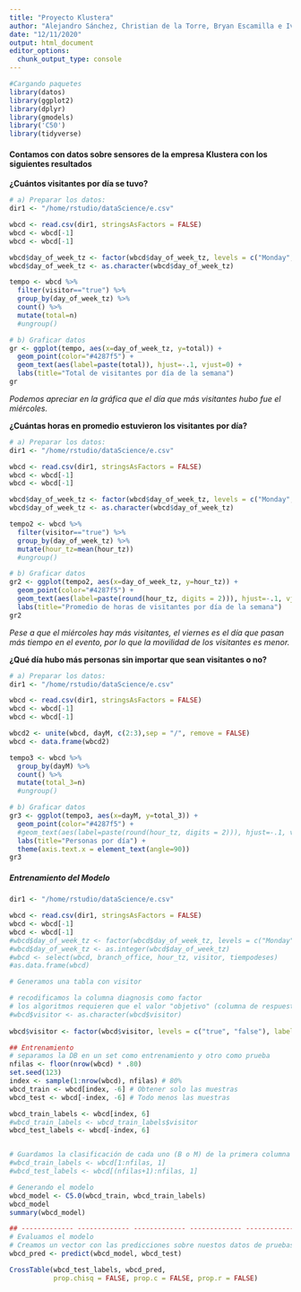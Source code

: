 ```yaml
---
title: "Proyecto Klustera"
author: "Alejandro Sánchez, Christian de la Torre, Bryan Escamilla e Iván Rodríguez"
date: "12/11/2020"
output: html_document
editor_options: 
  chunk_output_type: console
---
```



```r
#Cargando paquetes
library(datos)
library(ggplot2)
library(dplyr)
library(gmodels)
library('C50')
library(tidyverse)

```
#### Contamos con datos sobre sensores de la empresa Klustera con los siguientes resultados

**¿Cuántos visitantes por día se tuvo?**


```r
# a) Preparar los datos:
dir1 <- "/home/rstudio/dataScience/e.csv"

wbcd <- read.csv(dir1, stringsAsFactors = FALSE)
wbcd <- wbcd[-1]
wbcd <- wbcd[-1]

wbcd$day_of_week_tz <- factor(wbcd$day_of_week_tz, levels = c("Monday", "Tuesday", "Wednesday","Thursday","Friday","Saturday","Sunday"), labels = c("1_Monday", "2_Tuesday","3_Wednesday","4_Thursday","5_Friday","6_Saturday","7_Sunday"))
wbcd$day_of_week_tz <- as.character(wbcd$day_of_week_tz)

tempo <- wbcd %>%
  filter(visitor=="true") %>%
  group_by(day_of_week_tz) %>%
  count() %>%
  mutate(total=n)
  #ungroup()

# b) Graficar datos
gr <- ggplot(tempo, aes(x=day_of_week_tz, y=total)) +
  geom_point(color="#4287f5") +
  geom_text(aes(label=paste(total)), hjust=-.1, vjust=0) +
  labs(title="Total de visitantes por día de la semana")
gr
```

*Podemos apreciar en la gráfica que el día que más visitantes hubo fue el miércoles.*

**¿Cuántas horas en promedio estuvieron los visitantes por día?**

```r
# a) Preparar los datos:
dir1 <- "/home/rstudio/dataScience/e.csv"

wbcd <- read.csv(dir1, stringsAsFactors = FALSE)
wbcd <- wbcd[-1]
wbcd <- wbcd[-1]

wbcd$day_of_week_tz <- factor(wbcd$day_of_week_tz, levels = c("Monday", "Tuesday", "Wednesday","Thursday","Friday","Saturday","Sunday"), labels = c("1_Monday", "2_Tuesday","3_Wednesday","4_Thursday","5_Friday","6_Saturday","7_Sunday"))
wbcd$day_of_week_tz <- as.character(wbcd$day_of_week_tz)

tempo2 <- wbcd %>%
  filter(visitor=="true") %>%
  group_by(day_of_week_tz) %>%
  mutate(hour_tz=mean(hour_tz))
  #ungroup()

# b) Graficar datos
gr2 <- ggplot(tempo2, aes(x=day_of_week_tz, y=hour_tz)) +
  geom_point(color="#4287f5") +
  geom_text(aes(label=paste(round(hour_tz, digits = 2))), hjust=-.1, vjust=0) +
  labs(title="Promedio de horas de visitantes por día de la semana")
gr2
```

*Pese a que el miércoles hay más visitantes, el viernes es el día que pasan más tiempo en el evento, por lo que la movilidad de los visitantes es menor.*

**¿Qué día hubo más personas sin importar que sean visitantes o no?**

```r
# a) Preparar los datos:
dir1 <- "/home/rstudio/dataScience/e.csv"

wbcd <- read.csv(dir1, stringsAsFactors = FALSE)
wbcd <- wbcd[-1]
wbcd <- wbcd[-1]

wbcd2 <- unite(wbcd, dayM, c(2:3),sep = "/", remove = FALSE)
wbcd <- data.frame(wbcd2)

tempo3 <- wbcd %>%         
  group_by(dayM) %>%
  count() %>%
  mutate(total_3=n)
  #ungroup()

# b) Graficar datos
gr3 <- ggplot(tempo3, aes(x=dayM, y=total_3)) +
  geom_point(color="#4287f5") +
  #geom_text(aes(label=paste(round(hour_tz, digits = 2))), hjust=-.1, vjust=0) +
  labs(title="Personas por día") +
  theme(axis.text.x = element_text(angle=90))
gr3
```

##### **Entrenamiento del Modelo**

```r

dir1 <- "/home/rstudio/dataScience/e.csv"

wbcd <- read.csv(dir1, stringsAsFactors = FALSE)
wbcd <- wbcd[-1]
wbcd <- wbcd[-1]
#wbcd$day_of_week_tz <- factor(wbcd$day_of_week_tz, levels = c("Monday", "Tuesday", "Wednesday","Thursday","Friday","Saturday","Sunday"), labels = c("1", "2","3","4","5","6","7"))
#wbcd$day_of_week_tz <- as.integer(wbcd$day_of_week_tz)
#wbcd <- select(wbcd, branch_office, hour_tz, visitor, tiempodeses)
#as.data.frame(wbcd)

# Generamos una tabla con visitor

# recodificamos la columna diagnosis como factor
# los algoritmos requieren que el valor "objetivo" (columna de respuestas) sea un factor 
#wbcd$visitor <- as.character(wbcd$visitor)
  
wbcd$visitor <- factor(wbcd$visitor, levels = c("true", "false"), labels = c("Visitante", "No visitante"))

## Entrenamiento
# separamos la DB en un set como entrenamiento y otro como prueba
nfilas <- floor(nrow(wbcd) * .80)
set.seed(123)
index <- sample(1:nrow(wbcd), nfilas) # 80%
wbcd_train <- wbcd[index, -6] # Obtener solo las muestras
wbcd_test <- wbcd[-index, -6] # Todo menos las muestras

wbcd_train_labels <- wbcd[index, 6]
#wbcd_train_labels <- wbcd_train_labels$visitor
wbcd_test_labels <- wbcd[-index, 6]


# Guardamos la clasificación de cada uno (B o M) de la primera columna
#wbcd_train_labels <- wbcd[1:nfilas, 1]
#wbcd_test_labels <- wbcd[(nfilas+1):nfilas, 1]

# Generando el modelo
wbcd_model <- C5.0(wbcd_train, wbcd_train_labels)
wbcd_model
summary(wbcd_model)

## ------------- ------------- ------------- ------------- -------------
# Evaluamos el modelo
# Creamos un vector con las predicciones sobre nuestos datos de pruebas
wbcd_pred <- predict(wbcd_model, wbcd_test)

CrossTable(wbcd_test_labels, wbcd_pred,
           prop.chisq = FALSE, prop.c = FALSE, prop.r = FALSE)


```